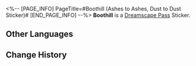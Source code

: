 <%-- [PAGE_INFO]
PageTitle=#Boothill (Ashes to Ashes, Dust to Dust Sticker)#
[END_PAGE_INFO] --%>
{{Stub|Location information}}
{{Item Infobox
|title       = Boothill
|id          = 225016
|image       = Dreamscape Pass Sticker Boothill (Ashes to Ashes Dust to Dust Sticker).png{{subst:void|<!--$UPLOAD:<<SpriteOutput/TravelBrochure/StickFigures/225016.png>-<Dreamscape Pass Sticker Boothill (Ashes to Ashes Dust to Dust Sticker).png>-<Item Icons>>-->}}
|type        = Dreamscape Pass Sticker
|type2       = Ashes to Ashes, Dust to Dust Stickers
|invCategory = 
|rarity      = 4
|effect      = 
|description = Digital stickers that can be used to decorate the pages of the Dreamtour Handbook. They come in many different styles.
|source1     = [[Unlocked by Default]]
}}
{{Description|This place is full of nice fudge! ...I mean the actual candy this time!}}
'''Boothill''' is a [[Dreamscape Pass]] Sticker.

==Other Languages==
{{Other Languages
|en   = Boothill
|zhs  = 波提欧
|zht  = 波提歐
|ja   = ブートヒル
|ko   = 부트힐
|es   = Boothill
|fr   = Le Fossoyeur
|ru   = Бутхилл
|th   = Boothill
|vi   = Boothill
|de   = Boothill
|id   = Boothill
|pt   = Boothill
}}

==Change History==
{{Change History|2.3}}